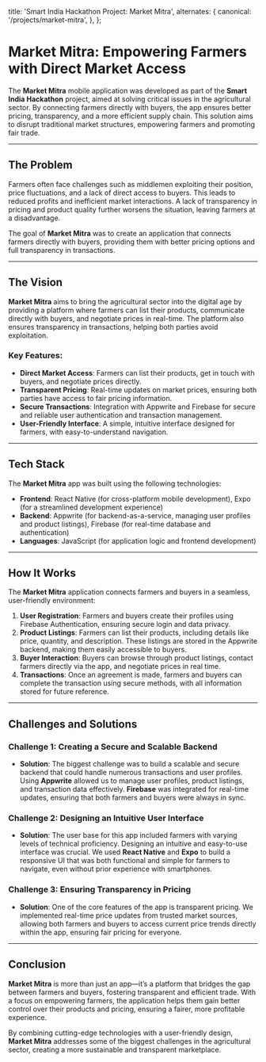   title: 'Smart India Hackathon Project: Market Mitra',
  alternates: {
    canonical: '/projects/market-mitra',
  },
};

# Market Mitra: Empowering Farmers with Direct Market Access

The **Market Mitra** mobile application was developed as part of the **Smart India Hackathon** project, aimed at solving critical issues in the agricultural sector. By connecting farmers directly with buyers, the app ensures better pricing, transparency, and a more efficient supply chain. This solution aims to disrupt traditional market structures, empowering farmers and promoting fair trade.

---

## The Problem

Farmers often face challenges such as middlemen exploiting their position, price fluctuations, and a lack of direct access to buyers. This leads to reduced profits and inefficient market interactions. A lack of transparency in pricing and product quality further worsens the situation, leaving farmers at a disadvantage.

The goal of **Market Mitra** was to create an application that connects farmers directly with buyers, providing them with better pricing options and full transparency in transactions.

---

## The Vision

**Market Mitra** aims to bring the agricultural sector into the digital age by providing a platform where farmers can list their products, communicate directly with buyers, and negotiate prices in real-time. The platform also ensures transparency in transactions, helping both parties avoid exploitation.

### Key Features:

- **Direct Market Access**: Farmers can list their products, get in touch with buyers, and negotiate prices directly.
- **Transparent Pricing**: Real-time updates on market prices, ensuring both parties have access to fair pricing information.
- **Secure Transactions**: Integration with Appwrite and Firebase for secure and reliable user authentication and transaction management.
- **User-Friendly Interface**: A simple, intuitive interface designed for farmers, with easy-to-understand navigation.

---

## Tech Stack

The **Market Mitra** app was built using the following technologies:

- **Frontend**: React Native (for cross-platform mobile development), Expo (for a streamlined development experience)
- **Backend**: Appwrite (for backend-as-a-service, managing user profiles and product listings), Firebase (for real-time database and authentication)
- **Languages**: JavaScript (for application logic and frontend development)

---

## How It Works

The **Market Mitra** application connects farmers and buyers in a seamless, user-friendly environment:

1. **User Registration**: Farmers and buyers create their profiles using Firebase Authentication, ensuring secure login and data privacy.
2. **Product Listings**: Farmers can list their products, including details like price, quantity, and description. These listings are stored in the Appwrite backend, making them easily accessible to buyers.
3. **Buyer Interaction**: Buyers can browse through product listings, contact farmers directly via the app, and negotiate prices in real time.
4. **Transactions**: Once an agreement is made, farmers and buyers can complete the transaction using secure methods, with all information stored for future reference.

---

## Challenges and Solutions

### Challenge 1: **Creating a Secure and Scalable Backend**
   - **Solution**: The biggest challenge was to build a scalable and secure backend that could handle numerous transactions and user profiles. Using **Appwrite** allowed us to manage user profiles, product listings, and transaction data effectively. **Firebase** was integrated for real-time updates, ensuring that both farmers and buyers were always in sync.

### Challenge 2: **Designing an Intuitive User Interface**
   - **Solution**: The user base for this app included farmers with varying levels of technical proficiency. Designing an intuitive and easy-to-use interface was crucial. We used **React Native** and **Expo** to build a responsive UI that was both functional and simple for farmers to navigate, even without prior experience with smartphones.

### Challenge 3: **Ensuring Transparency in Pricing**
   - **Solution**: One of the core features of the app is transparent pricing. We implemented real-time price updates from trusted market sources, allowing both farmers and buyers to access current price trends directly within the app, ensuring fair pricing for everyone.

---

## Conclusion

**Market Mitra** is more than just an app—it’s a platform that bridges the gap between farmers and buyers, fostering transparent and efficient trade. With a focus on empowering farmers, the application helps them gain better control over their products and pricing, ensuring a fairer, more profitable experience.

By combining cutting-edge technologies with a user-friendly design, **Market Mitra** addresses some of the biggest challenges in the agricultural sector, creating a more sustainable and transparent marketplace.

<br />